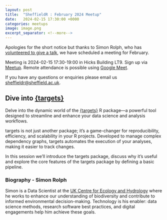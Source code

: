 ```yaml
---
layout: post
title:  "SheffieldR : February 2024 Meetup"
date:   2024-02-15 17:30:00 +0000
categories: meetups
image: image.png
excerpt_separator: <!--more-->
---
```


Apologies for the short notice but thanks to Simon Rolph, who has [volunteered to give a
talk](https://docs.google.com/forms/d/e/1FAIpQLSfjbSGzIHs71YCxD_2knDg126q7m0ywFwF7rspqyVpmZolxpg/viewform), we have
scheduled a meeting for February.

Meeting is 2024-02-15 17:30-19:00 in Hicks Building LT9. Sign up via
[Meetup](https://www.meetup.com/sheffieldr-sheffield-r-users-group/events/299095698/). Remote attendance is possible
using [Google Meet](meet.google.com/ahi-irru-rvx).

If you have any questions or enquiries please email us [sheffieldr@sheffield.ac.uk](mailto:sheffieldr@sheffield.ac.uk).

<!--more-->

## Dive into [{targets}](https://books.ropensci.org/targets)

Delve into the dynamic world of the [{targets}](https://books.ropensci.org/targets) R package—a powerful tool designed
to streamline and enhance your data science and analysis workflows.

targets is not just another package; it's a game-changer for reproducibility, efficiency, and scalability in your R
projects. Developed to manage complex dependency graphs, targets automates the execution of your analyses, making it
easier to track changes.

In this session we'll introduce the targets package, discuss why it's useful and explore the core features of the
targets package by defining a basic pipeline.

### Biography - Simon Rolph

Simon is a Data Scientist at the [UK Centre for Ecology and Hydrology](https://www.ceh.ac.uk/) where he works to enhance
our understanding of biodiversity and contribute to informed environmental decision-making. Technology is his enabler:
data science methods, research software best practices, and digital engagements help him achieve these goals.

